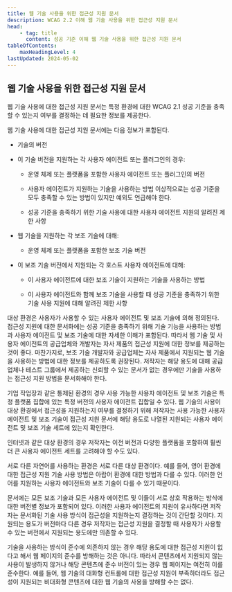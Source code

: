 ```yaml
---
title: 웹 기술 사용을 위한 접근성 지원 문서
description: WCAG 2.2 이해 웹 기술 사용을 위한 접근성 지원 문서
head:
    - tag: title
      content: 성공 기준 이해 웹 기술 사용을 위한 접근성 지원 문서
tableOfContents:
    maxHeadingLevel: 4
lastUpdated: 2024-05-02
---
```



## 웹 기술 사용을 위한 접근성 지원 문서

웹 기술 사용에 대한 접근성 지원 문서는 특정 환경에 대한 WCAG 2.1 성공 기준을 충족할 수 있는지 여부를 결정하는 데 필요한 정보를 제공한다.

웹 기술 사용에 대한 접근성 지원 문서에는 다음 정보가 포함된다.

*   기술의 버전
    
*   이 기술 버전을 지원하는 각 사용자 에이전트 또는 플러그인의 경우:
    *   운영 체제 또는 플랫폼을 포함한 사용자 에이전트 또는 플러그인의 버전
        
    *   사용자 에이전트가 지원하는 기술을 사용하는 방법 이상적으로는 성공 기준을 모두 충족할 수 있는 방법이 있지만 예외도 언급해야 한다.
        
    *   성공 기준을 충족하기 위한 기술 사용에 대한 사용자 에이전트 지원의 알려진 제한 사항
        
*   웹 기술을 지원하는 각 보조 기술에 대해:
    *   운영 체제 또는 플랫폼을 포함한 보조 기술 버전
        
*   이 보조 기술 버전에서 지원되는 각 호스트 사용자 에이전트에 대해:
    *   이 사용자 에이전트에 대한 보조 기술이 지원하는 기술을 사용하는 방법
        
    *   이 사용자 에이전트와 함께 보조 기술을 사용할 때 성공 기준을 충족하기 위한 기술 사용 지원에 대해 알려진 제한 사항
        

대상 환경은 사용자가 사용할 수 있는 사용자 에이전트 및 보조 기술에 의해 정의된다. 접근성 지원에 대한 문서화에는 성공 기준을 충족하기 위해 기술 기능을 사용하는 방법과 사용자 에이전트 및 보조 기술에 대한 자세한 이해가 포함된다. 따라서 웹 기술 및 사용자 에이전트의 공급업체와 개발자는 자사 제품의 접근성 지원에 대한 정보를 제공하는 것이 좋다. 마찬가지로, 보조 기술 개발자와 공급업체는 자사 제품에서 지원되는 웹 기술을 사용하는 방법에 대한 정보를 제공하도록 권장된다. 저작자는 해당 용도에 대해 공급업체나 테스트 그룹에서 제공하는 신뢰할 수 있는 문서가 없는 경우에만 기술을 사용하는 접근성 지원 방법을 문서화해야 한다.

기업 작업장과 같은 통제된 환경의 경우 사용 가능한 사용자 에이전트 및 보조 기술은 특정 플랫폼 집합에 있는 특정 버전의 사용자 에이전트 집합일 수 있다. 웹 기술의 사용이 대상 환경에서 접근성을 지원하는지 여부를 결정하기 위해 저작자는 사용 가능한 사용자 에이전트 및 보조 기술이 접근성 지원 문서에 해당 용도로 나열된 지원되는 사용자 에이전트 및 보조 기술 세트에 있는지 확인한다.

인터넷과 같은 대상 환경의 경우 저작자는 이전 버전과 다양한 플랫폼을 포함하여 훨씬 더 큰 사용자 에이전트 세트를 고려해야 할 수도 있다.

서로 다른 자연어를 사용하는 환경은 서로 다른 대상 환경이다. 예를 들어, 영어 환경에 대한 접근성 지원 기술 사용 방법은 아랍어 환경에 대한 방법과 다를 수 있다. 이러한 언어를 지원하는 사용자 에이전트와 보조 기술이 다를 수 있기 때문이다.

문서에는 모든 보조 기술과 모든 사용자 에이전트 및 이들이 서로 상호 작용하는 방식에 대한 버전별 정보가 포함되어 있다. 이러한 사용자 에이전트의 지원이 유사하다면 저작자는 문서화된 기술 사용 방식이 접근성을 지원하는지 결정하는 것이 간단할 것이다. 지원되는 용도가 버전마다 다른 경우 저작자는 접근성 지원을 결정할 때 사용자가 사용할 수 있는 버전에서 지원되는 용도에만 의존할 수 있다.

기술을 사용하는 방식이 준수에 의존하지 않는 경우 해당 용도에 대한 접근성 지원이 없다고 해서 웹 페이지의 준수를 방해하는 것은 아니다. 따라서 콘텐츠에서 지원되지 않는 사용이 발생하지 않거나 해당 콘텐츠에 준수 버전이 있는 경우 웹 페이지는 여전히 이를 준수한다. 예를 들어, 웹 기술의 대화형 컨트롤에 대한 접근성 지원이 부족하더라도 접근성이 지원되는 비대화형 콘텐츠에 대한 웹 기술의 사용을 방해할 수는 없다.

